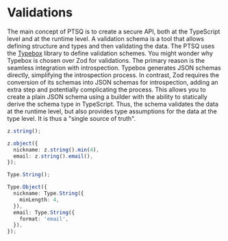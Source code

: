 # Validations

The main concept of PTSQ is to create a secure API, both at the TypeScript level and at the runtime level.
A validation schema is a tool that allows defining structure and types and then validating the data.
The PTSQ uses the [Typebox](https://github.com/sinclairzx81/typebox) library to define validation schemes.
You might wonder why Typebox is chosen over Zod for validations.
The primary reason is the seamless integration with introspection.
Typebox generates JSON schemas directly, simplifying the introspection process.
In contrast, Zod requires the conversion of its schemas into JSON schemas for introspection, adding an extra step and potentially complicating the process.
This allows you to create a plain JSON schema using a builder with the ability to statically derive the schema type in TypeScript.
Thus, the schema validates the data at the runtime level, but also provides type assumptions for the data at the type level.
It is thus a "single source of truth".

```ts filename="Zod" copy
z.string();

z.object({
  nickname: z.string().min(4),
  email: z.string().email(),
});
```

```ts filename="Typebox" copy
Type.String();

Type.Object({
  nickname: Type.String({
    minLength: 4,
  }),
  email: Type.String({
    format: 'email',
  }),
});
```
